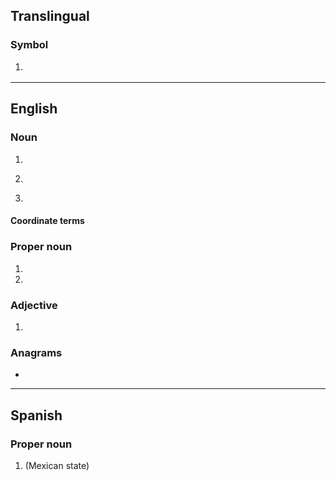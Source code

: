 {{also|Appendix:Variations of "na"}}
==Translingual==

===Symbol===
{{mul-symbol}}

# {{ISO 3166|1|2|Namibia}}
#: {{syn|mul|NAM|qq1={{w|ISO 3166-1 alpha-3|alpha-3}}}}

----

==English==

===Noun===
{{en-noun|~}}

# {{initialism of|en|nerve agent}}
# {{lb|en|literature}} {{initialism of|en|new adult}}
# {{lb|en|medicine}} {{abbreviation of|en|[[nursing assistant]] or [[nurse's assistant]] or [[nurse-assistant]]}}

====Coordinate terms====
{{col3|en|title=medicine|
|NP
|RN
|VN
|PN
|PA
}}

===Proper noun===
{{en-prop}}

# {{init of|en|{{w|Narcotics Anonymous}}}}
# {{init of|en|North America}}

===Adjective===
{{en-adj|-}}

# {{initialism of|en|Native American|t=American Indian}}

===Anagrams===
* {{anagrams|en|a=an|-an|A/N|AN|An|a(n)|an|an'|an-}}

----

==Spanish==

===Proper noun===
{{head|es|proper noun}}

# {{abbreviation of|es|Nayarit}} (Mexican state)